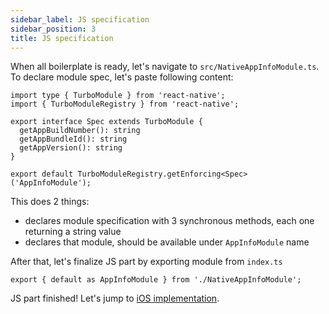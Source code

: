 ```yaml
---
sidebar_label: JS specification
sidebar_position: 3
title: JS specification
---
```



When all boilerplate is ready, let's navigate to `src/NativeAppInfoModule.ts`. To declare module spec, let's paste following content:

```tsx title="src/NativeAppInfoModule.ts"
import type { TurboModule } from 'react-native';
import { TurboModuleRegistry } from 'react-native';

export interface Spec extends TurboModule {
  getAppBuildNumber(): string
  getAppBundleId(): string
  getAppVersion(): string
}

export default TurboModuleRegistry.getEnforcing<Spec>('AppInfoModule');
```

This does 2 things:
- declares module specification with 3 synchronous methods, each one returning a string value
- declares that module, should be available under `AppInfoModule` name

<CodegenSpec />

After that, let's finalize JS part by exporting module from `index.ts`

```tsx title="src/index.ts"
export { default as AppInfoModule } from './NativeAppInfoModule';
```

JS part finished! Let's jump to [iOS implementation](./ios-impl).
